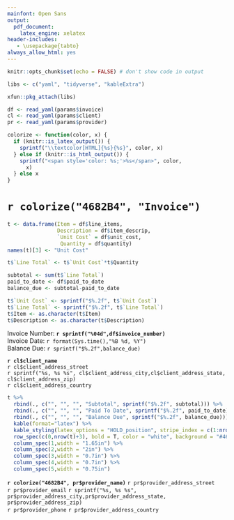 ```yaml
---
mainfont: Open Sans
output: 
  pdf_document:
    latex_engine: xelatex
header-includes:
   - \usepackage{tabto}
always_allow_html: yes
---
```


```r
knitr::opts_chunk$set(echo = FALSE) # don't show code in output

libs <- c("yaml", "tidyverse", "kableExtra")

xfun::pkg_attach(libs)

df <- read_yaml(params$invoice)
cl <- read_yaml(params$client)
pr <- read_yaml(params$provider)
```

```r
colorize <- function(color, x) {
  if (knitr::is_latex_output()) {
    sprintf("\\textcolor[HTML]{%s}{%s}", color, x)
  } else if (knitr::is_html_output()) {
    sprintf("<span style='color: %s;'>%s</span>", color, 
      x)
  } else x
}
```

# `r colorize("4682B4", "Invoice")`

```r
t <- data.frame(Item = df$line_items,
                Description = df$item_descrip,
                `Unit Cost` = df$unit_cost,
                 Quantity = df$quantity)
names(t)[3] <- "Unit Cost"

t$`Line Total` <- t$`Unit Cost`*t$Quantity

subtotal <- sum(t$`Line Total`)
paid_to_date <- df$paid_to_date
balance_due <- subtotal-paid_to_date

t$`Unit Cost` <- sprintf("$%.2f", t$`Unit Cost`)
t$`Line Total` <- sprintf("$%.2f", t$`Line Total`)
t$Item <- as.character(t$Item)
t$Description <- as.character(t$Description)

```

Invoice Number: \tabto{4cm} **`r sprintf("%04d",df$invoice_number)`**\
Invoice Date:   \tabto{4cm} `r format(Sys.time(),"%B %d, %Y")`\
Balance Due:    \tabto{4cm} `r sprintf("$%.2f",balance_due)`\

\vspace{1cm}

**`r cl$client_name`**\
`r cl$client_address_street`\
`r sprintf("%s, %s %s", cl$client_address_city,cl$client_address_state, cl$client_address_zip)`\
`r cl$client_address_country`\


```r
t %>%
  rbind(., c("", "", "", "Subtotal", sprintf("$%.2f", subtotal))) %>%  
  rbind(., c("", "", "", "Paid To Date", sprintf("$%.2f", paid_to_date))) %>%    
  rbind(., c("", "", "", "Balance Due", sprintf("$%.2f", balance_due))) %>%    
  kable(format="latex") %>%
  kable_styling(latex_options = "HOLD_position", stripe_index = c(1:nrow(t))) %>%
  row_spec(c(0,nrow(t)+3), bold = T, color = "white", background = "#4682B4") %>%
  column_spec(1,width = "1.65in") %>%
  column_spec(2,width = "2in") %>%
  column_spec(3,width = "0.7in") %>%
  column_spec(4,width = "0.7in") %>%
  column_spec(5,width = "0.75in") 
```

\vspace{1cm}

**`r colorize("4682B4", pr$provider_name)`** \tabto{6cm} `r pr$provider_address_street`\
`r pr$provider_email` \tabto{6cm} `r sprintf("%s, %s %s", pr$provider_address_city,pr$provider_address_state, pr$provider_address_zip)`\
`r pr$provider_phone` \tabto{6cm} `r pr$provider_address_country`\









